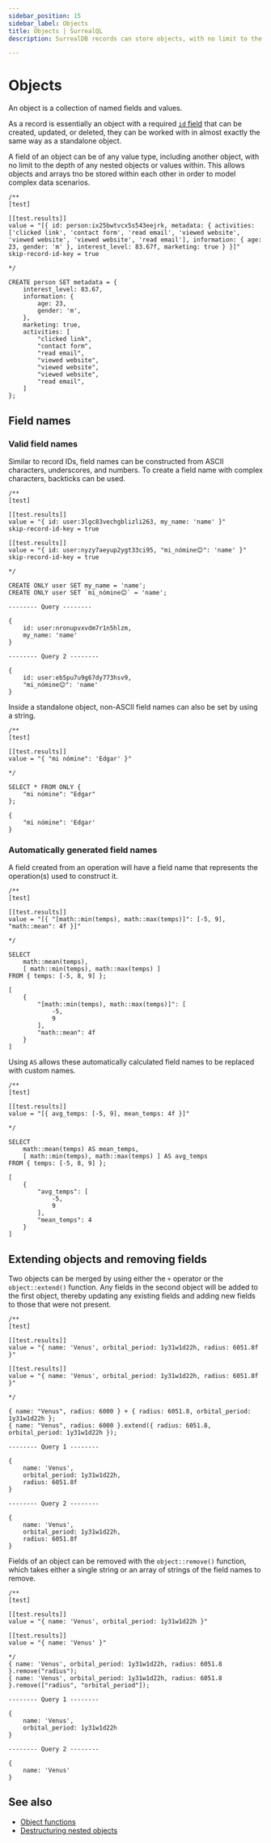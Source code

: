 ```yaml
---
sidebar_position: 15
sidebar_label: Objects
title: Objects | SurrealQL
description: SurrealDB records can store objects, with no limit to the depth of any nested objects or values within.

---
```



# Objects

An object is a collection of named fields and values.

As a record is essentially an object with a required [`id` field](/docs/surrealql/datamodel/ids) that can be created, updated, or deleted, they can be worked with in almost exactly the same way as a standalone object.

A field of an object can be of any value type, including another object, with no limit to the depth of any nested objects or values within. This allows objects and arrays tno be stored within each other in order to model complex data scenarios.

```surql
/**
[test]

[[test.results]]
value = "[{ id: person:ix25bwtvcx5s543eejrk, metadata: { activities: ['clicked link', 'contact form', 'read email', 'viewed website', 'viewed website', 'viewed website', 'read email'], information: { age: 23, gender: 'm' }, interest_level: 83.67f, marketing: true } }]"
skip-record-id-key = true

*/

CREATE person SET metadata = {
	interest_level: 83.67,
	information: {
		age: 23,
		gender: 'm',
	},
	marketing: true,
	activities: [
		"clicked link",
		"contact form",
		"read email",
		"viewed website",
		"viewed website",
		"viewed website",
		"read email",
	]
};
```

## Field names

### Valid field names

Similar to record IDs, field names can be constructed from ASCII characters, underscores, and numbers. To create a field name with complex characters, backticks can be used.

```surql
/**
[test]

[[test.results]]
value = "{ id: user:3lgc83vechgblizli263, my_name: 'name' }"
skip-record-id-key = true

[[test.results]]
value = "{ id: user:nyzy7aeyup2ygt33ci95, "mi_nómine😊": 'name' }"
skip-record-id-key = true

*/

CREATE ONLY user SET my_name = 'name';
CREATE ONLY user SET `mi_nómine😊` = 'name';
```

```surql title="Output"
-------- Query --------

{
	id: user:nronupvxvdm7r1n5hlzm,
	my_name: 'name'
}

-------- Query 2 --------

{
	id: user:eb5pu7u9g67dy773hsv9,
	"mi_nómine😊": 'name'
}
```

Inside a standalone object, non-ASCII field names can also be set by using a string.

```surql
/**
[test]

[[test.results]]
value = "{ "mi nómine": 'Edgar' }"

*/

SELECT * FROM ONLY {
    "mi nómine": "Edgar"
};
```

```surql title="Output"
{
	"mi nómine": 'Edgar'
}
```

### Automatically generated field names

A field created from an operation will have a field name that represents the operation(s) used to construct it.

```surql
/**
[test]

[[test.results]]
value = "[{ "[math::min(temps), math::max(temps)]": [-5, 9], "math::mean": 4f }]"

*/

SELECT
    math::mean(temps),
    [ math::min(temps), math::max(temps) ]
FROM { temps: [-5, 8, 9] };
```

```surql title="Output"
[
    {
        "[math::min(temps), math::max(temps)]": [
            -5,
            9
        ],
        "math::mean": 4f
    }
]
```

Using `AS` allows these automatically calculated field names to be replaced with custom names.

```surql
/**
[test]

[[test.results]]
value = "[{ avg_temps: [-5, 9], mean_temps: 4f }]"

*/

SELECT
    math::mean(temps) AS mean_temps,
    [ math::min(temps), math::max(temps) ] AS avg_temps
FROM { temps: [-5, 8, 9] };
```

```surql title="Output"
[
    {
        "avg_temps": [
            -5,
            9
        ],
        "mean_temps": 4
    }
]
```

## Extending objects and removing fields

<Since v="v3.0.0-alpha.3" />

Two objects can be merged by using either the `+` operator or the `object::extend()` function. Any fields in the second object will be added to the first object, thereby updating any existing fields and adding new fields to those that were not present.

```surql
/**
[test]

[[test.results]]
value = "{ name: 'Venus', orbital_period: 1y31w1d22h, radius: 6051.8f }"

[[test.results]]
value = "{ name: 'Venus', orbital_period: 1y31w1d22h, radius: 6051.8f }"

*/

{ name: "Venus", radius: 6000 } + { radius: 6051.8, orbital_period: 1y31w1d22h };
{ name: "Venus", radius: 6000 }.extend({ radius: 6051.8, orbital_period: 1y31w1d22h });
```

```surql title="Output"
-------- Query 1 --------

{
	name: 'Venus',
	orbital_period: 1y31w1d22h,
	radius: 6051.8f
}

-------- Query 2 --------

{
	name: 'Venus',
	orbital_period: 1y31w1d22h,
	radius: 6051.8f
}
```

Fields of an object can be removed with the `object::remove()` function, which takes either a single string or an array of strings of the field names to remove.

```surql
/**
[test]

[[test.results]]
value = "{ name: 'Venus', orbital_period: 1y31w1d22h }"

[[test.results]]
value = "{ name: 'Venus' }"

*/
{ name: 'Venus', orbital_period: 1y31w1d22h, radius: 6051.8 }.remove("radius");
{ name: 'Venus', orbital_period: 1y31w1d22h, radius: 6051.8 }.remove(["radius", "orbital_period"]);
```

```surql title="Output"
-------- Query 1 --------

{
	name: 'Venus',
	orbital_period: 1y31w1d22h
}

-------- Query 2 --------

{
	name: 'Venus'
}
```

## See also

* [Object functions](/docs/surrealql/functions/database/object)
* [Destructuring nested objects](/docs/surrealql/datamodel/idioms#destructuring)